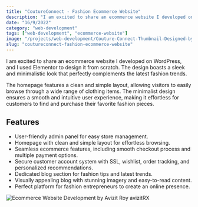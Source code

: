 ```yaml
---
title: "CoutureConnect - Fashion Ecommerce Website"
description: "I am excited to share an ecommerce website I developed on WordPress. The design boasts a sleek and minimalistic look that perfectly complements the latest fashion trends."
date: "16/9/2022"
category: "web-development"
tags: ["web-development", "ecommerce-website"]
image: "/projects/web-development/Couture-Connect-Thumbnail-Designed-by-avizitRX.webp"
slug: "coutureconnect-fashion-ecommerce-website"
---
```


I am excited to share an ecommerce website I developed on WordPress, and I used Elementor to design it from scratch. The design boasts a sleek and minimalistic look that perfectly complements the latest fashion trends.

The homepage features a clean and simple layout, allowing visitors to easily browse through a wide range of clothing items. The minimalist design ensures a smooth and intuitive user experience, making it effortless for customers to find and purchase their favorite fashion pieces.

## Features

- User-friendly admin panel for easy store management.
- Homepage with clean and simple layout for effortless browsing.
- Seamless ecommerce features, including smooth checkout process and multiple payment options.
- Secure customer account system with SSL, wishlist, order tracking, and personalized recommendations.
- Dedicated blog section for fashion tips and latest trends.
- Visually appealing blog with stunning imagery and easy-to-read content.
- Perfect platform for fashion entrepreneurs to create an online presence.

![Ecommerce Website Development by Avizit Roy avizitRX](/projects/web-development/Couture-Connect-Designed-by-avizitRX.jpg)
